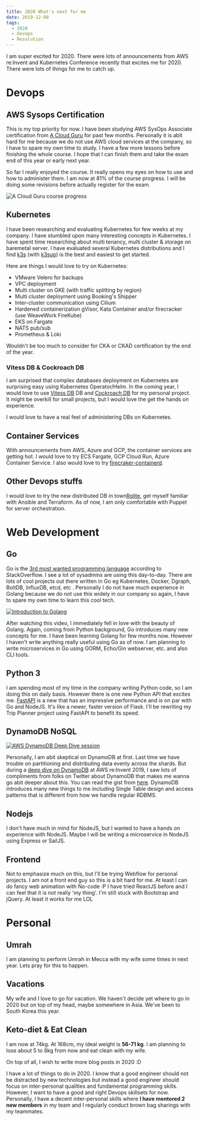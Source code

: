 ```yaml
---
title: 2020 What's next for me
date: 2019-12-08
tags:
  - 2020
  - Devops
  - Resolution
---
```


I am super excited for 2020. There were lots of announcements from AWS re:Invent and Kubernetes Conference recently that excites me for 2020. There were lots of things for me to catch up.

# Devops
## AWS Sysops Certification
This is my top priority for now. I have been studying AWS SysOps Associate certification from [A Cloud Guru](https://acloud.guru) for past few months. Personally it is abit hard for me because we do not use AWS cloud services at the company, so I have to spare my own time to study. I have a few more lessons before finishing the whole course. I hope that I can finish them and take the exam end of this year or early next year. 

So far I really enjoyed the course. It really opens my eyes on how to use and how to administer them. I am now at 81% of the course progress. I will be doing some revisions before actually register for the exam.

![A Cloud Guru course progress](acloudguru.png)

## Kubernetes
I have been researching and evaluating Kubernetes for few weeks at my company. I have stumbled upon many interesting concepts in Kubernetes. I have spent time researching about multi tenancy, multi cluster & storage on baremetal server. I have evaluated several Kubernetes distributions and I find [k3s](k3s.io) (with [k3sup](http://k3sup.dev)) is the best and easiest to get started.

Here are things I would love to try on Kubernetes:

 - VMware Velero for backups
 - VPC deployment
 - Multi cluster on GKE (with traffic splitting by region)
 - Multi cluster deployment using Booking's Shipper
 - Inter-cluster communication using Cilium
 - Hardened containerization gVisor, Kata Container and/or firecracker (use WeaveWork FireKube)
 - EKS on Fargate
 - NATS pub/sub
 - Prometheus & Loki

Wouldn't be too much to consider for CKA or CKAD certification by the end of the year. 

### Vitess DB & Cockroach DB
I am surprised that complex databases deployment on Kubernetes are surprising easy using Kubernetes Operator/Helm. In the coming year, I would love to use [Vitess DB](https://vitess.io) DB and [Cockroach DB](cockroachlabs.com) for my personal project. It might be overkill for small projects, but I would love the get the hands on experience.

I would love to have a real feel of administering DBs on Kubernetes. 

## Container Services
With announcements from AWS, Azure and GCP, the container services are getting hot. I would love to try ECS Fargate, GCP Cloud Run, Azure Container Service. I also would love to try [firecraker-containerd](https://firecracker-microvm.github.io/).

## Other Devops stuffs
I would love to try the new distributed DB in town[Rqlite](https://github.com/rqlite/rqlite), get myself familiar with Ansible and Terraform. As of now, I am only comfortable with Puppet for server orchestration.

# Web Development
## Go
Go is the [3rd most wanted programming language](https://insights.stackoverflow.com/survey/2019#most-loved-dreaded-and-wanted) according to StackOverflow. I see a lot of sysadmins are using this day-to-day. There are lots of cool projects out there written in Go eg Kubernetes, Docker, Dgraph, BoltDB, InfluxDB, etcd, etc . Personally I do not have much experience in Golang because we do not use this widely in our company so again, I have to spare my own time to learn this cool tech.

[![Introduction to Golang](https://img.youtube.com/vi/C8LgvuEBraI/0.jpg)](https://www.youtube.com/watch?v=C8LgvuEBraI)

After watching this video, I immediately fell in love with the beauty of Golang. Again, coming from Python background, Go introduces many new concepts for me. I have been learning Golang for few months now. However I haven't write anything really useful using Go as of now. I am planning to write microservices in Go using GORM, Echo/Gin webserver, etc. and also CLI tools.

## Python 3
I am spending most of my time in the company writing Python code, so I am doing this on daily basis. However there is one new Python API that excites me. [FastAPI](https://fastapi.tiangolo.com/) is a new that has an impressive performance and is on par with Go and NodeJS. It's like a newer, faster version of Flask. I'll be rewriting my Trip Planner project using FastAPI to benefit its speed.

## DynamoDB NoSQL
[![AWS DynamoDB Deep Dive session](https://img.youtube.com/vi/6yqfmXiZTlM/0.jpg)](https://www.youtube.com/watch?v=yfJZc3sJZ8E)

Personally, I am abit skeptical on DynamoDB at first. Last time we have trouble on partitioning and distributing data evenly across the shards. But during a [deep dive on DynamoDB](https://www.youtube.com/watch?v=6yqfmXiZTlM) at AWS re:Invent 2019, I saw lots of compliments from folks on Twitter about DynamoDB that makes me wanna go abit deeper about this. You can read the gist from [here](https://www.jeremydaly.com/takeaways-from-dynamodb-deep-dive-advanced-design-patterns-dat403/). DynamoDB introduces many new things to me including Single Table design and access patterns that is different from how we handle regular RDBMS.

## Nodejs
I don't have much in mind for NodeJS, but I wanted to have a hands on experience with NodeJS. Maybe I will be writing a microservice in NodeJS using Express or SailJS.

## Frontend
Not to emphasize much on this, but I'll be trying Webflow for personal projects. I am not a front end guy so this is a bit hard for me. At least I can do fancy web animation with No-code :P I have tried ReactJS before and I can feel that it is not really 'my thing'. I'm still stuck with Bootstrap and jQuery. At least it works for me LOL

# Personal
## Umrah
I am planning to perform Umrah in Mecca with my wife some times in next year. Lets pray for this to happen.

## Vacations
My wife and I love to go for vacation. We haven't decide yet where to go in 2020 but on top of my head, maybe somewhere in Asia. We've been to South Korea this year.

## Keto-diet & Eat Clean
I am now at 74kg. At 168cm, my ideal weight is **56-71 kg**. I am planning to lose about 5 to 8kg from now and eat clean with my wife.

On top of all, I wish to write more blog posts in 2020 :D

I have a lot of things to do in 2020. I know that a good engineer should not be distracted by new technologies but instead a good engineer should focus on inter-personal qualities and fundamental programming skills. However, I want to have a good and right Devops skillsets for now. Personally, I have a decent inter-personal skills where **I have mentored 2 new members** in my team and I regularly conduct brown bag sharings with my teammates.
